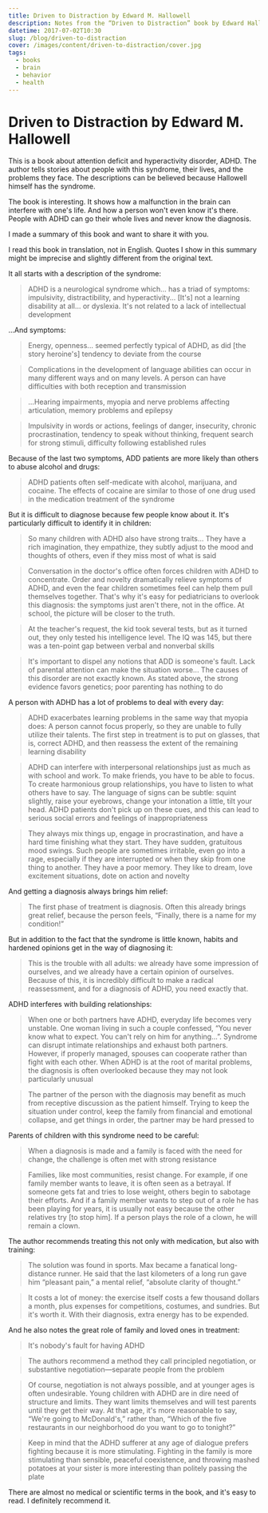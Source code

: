 ```yaml
---
title: Driven to Distraction by Edward M. Hallowell
description: Notes from the “Driven to Distraction” book by Edward Hallowell.
datetime: 2017-07-02T10:30
slug: /blog/driven-to-distraction
cover: /images/content/driven-to-distraction/cover.jpg
tags:
  - books
  - brain
  - behavior
  - health
---
```


# Driven to Distraction by Edward M. Hallowell

This is a book about attention deficit and hyperactivity disorder, ADHD. The author tells stories about people with this syndrome, their lives, and the problems they face. The descriptions can be believed because Hallowell himself has the syndrome.

The book is interesting. It shows how a malfunction in the brain can interfere with one's life. And how a person won't even know it's there. People with ADHD can go their whole lives and never know the diagnosis.

I made a summary of this book and want to share it with you.

<aside>
  I read this book in translation, not in English. Quotes I show in this summary might be imprecise
  and slightly different from the original text.
</aside>

It all starts with a description of the syndrome:

> ADHD is a neurological syndrome which... has a triad of symptoms: impulsivity, distractibility, and hyperactivity... [It's] not a learning disability at all... or dyslexia. It's not related to a lack of intellectual development

...And symptoms:

> Energy, openness... seemed perfectly typical of ADHD, as did [the story heroine's] tendency to deviate from the course

> Complications in the development of language abilities can occur in many different ways and on many levels. A person can have difficulties with both reception and transmission

> ...Hearing impairments, myopia and nerve problems affecting articulation, memory problems and epilepsy

> Impulsivity in words or actions, feelings of danger, insecurity, chronic procrastination, tendency to speak without thinking, frequent search for strong stimuli, difficulty following established rules

Because of the last two symptoms, ADD patients are more likely than others to abuse alcohol and drugs:

> ADHD patients often self-medicate with alcohol, marijuana, and cocaine. The effects of cocaine are similar to those of one drug used in the medication treatment of the syndrome

But it is difficult to diagnose because few people know about it. It's particularly difficult to identify it in children:

> So many children with ADHD also have strong traits... They have a rich imagination, they empathize, they subtly adjust to the mood and thoughts of others, even if they miss most of what is said

> Conversation in the doctor's office often forces children with ADHD to concentrate. Order and novelty dramatically relieve symptoms of ADHD, and even the fear children sometimes feel can help them pull themselves together. That's why it's easy for pediatricians to overlook this diagnosis: the symptoms just aren't there, not in the office. At school, the picture will be closer to the truth.

> At the teacher's request, the kid took several tests, but as it turned out, they only tested his intelligence level. The IQ was 145, but there was a ten-point gap between verbal and nonverbal skills

> It's important to dispel any notions that ADD is someone's fault. Lack of parental attention can make the situation worse... The causes of this disorder are not exactly known. As stated above, the strong evidence favors genetics; poor parenting has nothing to do

A person with ADHD has a lot of problems to deal with every day:

> ADHD exacerbates learning problems in the same way that myopia does: A person cannot focus properly, so they are unable to fully utilize their talents. The first step in treatment is to put on glasses, that is, correct ADHD, and then reassess the extent of the remaining learning disability

> ADHD can interfere with interpersonal relationships just as much as with school and work. To make friends, you have to be able to focus. To create harmonious group relationships, you have to listen to what others have to say. The language of signs can be subtle: squint slightly, raise your eyebrows, change your intonation a little, tilt your head. ADHD patients don't pick up on these cues, and this can lead to serious social errors and feelings of inappropriateness

> They always mix things up, engage in procrastination, and have a hard time finishing what they start. They have sudden, gratuitous mood swings. Such people are sometimes irritable, even go into a rage, especially if they are interrupted or when they skip from one thing to another. They have a poor memory. They like to dream, love excitement situations, dote on action and novelty

And getting a diagnosis always brings him relief:

> The first phase of treatment is diagnosis. Often this already brings great relief, because the person feels, “Finally, there is a name for my condition!”

But in addition to the fact that the syndrome is little known, habits and hardened opinions get in the way of diagnosing it:

> This is the trouble with all adults: we already have some impression of ourselves, and we already have a certain opinion of ourselves. Because of this, it is incredibly difficult to make a radical reassessment, and for a diagnosis of ADHD, you need exactly that.

ADHD interferes with building relationships:

> When one or both partners have ADHD, everyday life becomes very unstable. One woman living in such a couple confessed, “You never know what to expect. You can't rely on him for anything...”. Syndrome can disrupt intimate relationships and exhaust both partners. However, if properly managed, spouses can cooperate rather than fight with each other. When ADHD is at the root of marital problems, the diagnosis is often overlooked because they may not look particularly unusual

> The partner of the person with the diagnosis may benefit as much from receptive discussion as the patient himself. Trying to keep the situation under control, keep the family from financial and emotional collapse, and get things in order, the partner may be hard pressed to

Parents of children with this syndrome need to be careful:

> When a diagnosis is made and a family is faced with the need for change, the challenge is often met with strong resistance

> Families, like most communities, resist change. For example, if one family member wants to leave, it is often seen as a betrayal. If someone gets fat and tries to lose weight, others begin to sabotage their efforts. And if a family member wants to step out of a role he has been playing for years, it is usually not easy because the other relatives try [to stop him]. If a person plays the role of a clown, he will remain a clown.

The author recommends treating this not only with medication, but also with training:

> The solution was found in sports. Max became a fanatical long-distance runner. He said that the last kilometers of a long run gave him “pleasant pain,” a mental relief, “absolute clarity of thought.”

> It costs a lot of money: the exercise itself costs a few thousand dollars a month, plus expenses for competitions, costumes, and sundries. But it's worth it. With their diagnosis, extra energy has to be expended.

And he also notes the great role of family and loved ones in treatment:

> It's nobody's fault for having ADHD

> The authors recommend a method they call principled negotiation, or substantive negotiation—separate people from the problem

> Of course, negotiation is not always possible, and at younger ages is often undesirable. Young children with ADHD are in dire need of structure and limits. They want limits themselves and will test parents until they get their way. At that age, it's more reasonable to say, “We're going to McDonald's,” rather than, “Which of the five restaurants in our neighborhood do you want to go to tonight?”

> Keep in mind that the ADHD sufferer at any age of dialogue prefers fighting because it is more stimulating. Fighting in the family is more stimulating than sensible, peaceful coexistence, and throwing mashed potatoes at your sister is more interesting than politely passing the plate

There are almost no medical or scientific terms in the book, and it's easy to read. I definitely recommend it.
